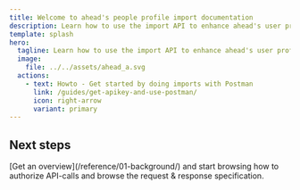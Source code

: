 ```yaml
---
title: Welcome to ahead's people profile import documentation
description: Learn how to use the import API to enhance ahead's user profiles.
template: splash
hero:
  tagline: Learn how to use the import API to enhance ahead's user profiles
  image:
    file: ../../assets/ahead_a.svg
  actions:
    - text: Howto - Get started by doing imports with Postman
      link: /guides/get-apikey-and-use-postman/
      icon: right-arrow
      variant: primary
---
```



## Next steps

<CardGrid>
	<Card title="Get an overview" icon="rocket">
		[Get an overview](/reference/01-background/) and start browsing how to authorize API-calls and browse the request & response specification.
	</Card>
</CardGrid>
